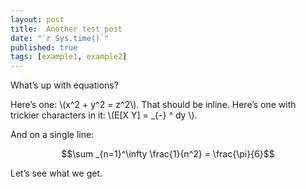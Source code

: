 ```yaml
---
layout: post
title:  Another test post
date: "`r Sys.time()`"
published: true
tags: [example1, example2]
---
```

What's up with equations?

Here's one: \\(x^2 + y^2 = z^2\\). That should be inline. Here's one with trickier characters in it: \\(E[X \mid Y] = \int _{-\infty} ^ \infty \frac{xf(x,y)}{f(y)}dy \\). 

And on a single line:

$$\sum _{n=1}^\infty \frac{1}{n^2} = \frac{\pi}{6}$$

Let's see what we get.
